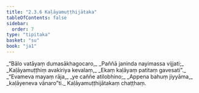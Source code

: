 ```yaml
---
title: "2.3.6 Kaḷāyamuṭṭhijātaka"
tableOfContents: false
sidebar:
  order: 7
type: "tipitaka"
basket: "su"
book: "ja1"
---
```



<DynamicBreadcrumb />

<Division number="51" book="ja1" bookNo="22" page="192">

<Paragraph number="421" type="verses" book="ja1">
_“Bālo vatāyaṃ dumasākhagocaro,_  
_Paññā janinda nayimassa vijjati;_  
_Kaḷāyamuṭṭhiṃ avakiriya kevalaṃ,_  
_Ekaṃ kaḷāyaṃ patitaṃ gavesati”._  

</Paragraph>

</Division>
<Division number="52" book="ja1" bookNo="22" page="192">

<Paragraph number="422" type="verses" book="ja1">
_“Evameva mayaṃ rāja,_  
_ye caññe atilobhino;_  
_Appena bahuṃ jiyyāma,_  
_kaḷāyeneva vānaro”ti._  


</Paragraph>
</Division>

<Paragraph number="423" type="center" book="ja1">
Kaḷāyamuṭṭhijātakaṃ chaṭṭhaṃ.
</Paragraph>